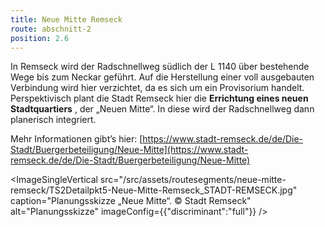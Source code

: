 ```yaml
---
title: Neue Mitte Remseck
route: abschnitt-2
position: 2.6
---
```

In Remseck wird der Radschnellweg südlich der L 1140 über bestehende Wege bis zum Neckar geführt. Auf die Herstellung einer voll ausgebauten Verbindung wird hier verzichtet, da es sich um ein Provisorium handelt. Perspektivisch plant die Stadt Remseck hier die **Errichtung eines neuen Stadtquartiers** , der „Neuen Mitte“. In diese wird der Radschnellweg dann planerisch integriert.

Mehr Informationen gibt’s hier: [https://www.stadt-remseck.de/de/Die-Stadt/Buergerbeteiligung/Neue-Mitte](https://www.stadt-remseck.de/de/Die-Stadt/Buergerbeteiligung/Neue-Mitte)

<ImageSingleVertical src="/src/assets/routesegments/neue-mitte-remseck/TS2Detailpkt5-Neue-Mitte-Remseck_STADT-REMSECK.jpg" caption="Planungsskizze „Neue Mitte“. © Stadt Remseck" alt="Planungsskizze" imageConfig={{"discriminant":"full"}} />
